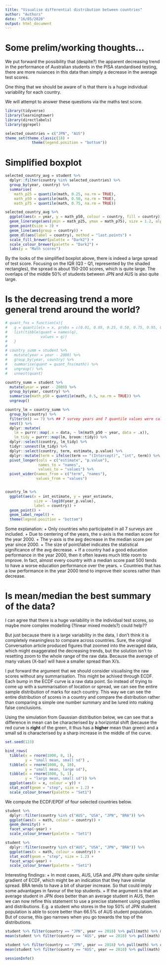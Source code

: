 ```yaml
---
title: "Visualise differential distribution between countries"
author: "Authors"
date: "16/05/2020"
output: html_document
---
```


# Some prelim/working thoughts...

We put forward the possibility that (despite?) the apparent decreasing trend in the performance of Australian students in the PISA standardised testing, there are more nuiances in this data than simply a decrease in the average test scores. 

One thing that we should be aware of is that there is a huge individual variability for each country. 

We will attempt to answer these questions via the maths test score.

```r
library(tidyverse)
library(learningtower)
library(directlabels)
library(ggrepel)

selected_countries = c("JPN", "AUS")
theme_set(theme_classic(18) + 
            theme(legend.position = "bottom"))
```


# Simplified boxplot

```r
selected_country_avg = student %>% 
  dplyr::filter(country %in% selected_countries) %>% 
  group_by(year, country) %>% 
  summarise(
    math_p25 = quantile(math, 0.25, na.rm = TRUE),
    math_p50 = quantile(math, 0.50, na.rm = TRUE),
    math_p75 = quantile(math, 0.75, na.rm = TRUE))

selected_country_avg %>% 
  ggplot(aes(x = year, y = math_p50, colour = country, fill = country)) +
  geom_linerange(aes(ymin = math_p25, ymax = math_p75), size = 1.2, alpha = 0.7) +
  geom_point(size = 3) +
  geom_line(aes(group = country)) +
  geom_dl(aes(label = country), method = "last.points") +
  scale_fill_brewer(palette = "Dark2") +
  scale_colour_brewer(palette = "Dark2") +
  labs(y = "Math scores")
```

By the looks of the simplified boxplot above, there is indeed a large spread of test score. Focusing on the IQR (Q3 - Q1, represented by the shaded rectangles), the spread is about 150-200 scores, which is quite large. The overlaps of the middle 50% of students between JPN and AUS is also quite large. 

# Is the decreasing trend a more general trend around the world?

```r
# quant_fns = function(x){
#   q = quantile(x = x, probs = c(0.01, 0.05, 0.25, 0.50, 0.75, 0.95, 0.99), na.rm = TRUE)
#   list(tibble(quant = names(q),
#               values = q))
#   }
# 
# country_summ = student %>% 
#   mutate(year = year - 2000) %>% 
#   group_by(year, country) %>% 
#   summarise(quant = quant_fns(math)) %>% 
#   ungroup() %>% 
#   unnest(quant)

country_summ = student %>% 
  mutate(year = year - 2000) %>% 
  group_by(year, country) %>% 
  summarise(math_p50 = quantile(math, 0.5, na.rm = TRUE)) %>% 
  ungroup() 

country_lm = country_summ %>% 
  group_by(country) %>% 
  filter(n() == 7) %>% ## 7 survey years and 7 quantile values were calculated
  nest() %>% 
  dplyr::mutate(
    lm = purrr::map(.x = data, ~ lm(math_p50 ~ year, data = .x)),
    lm_tidy = purrr::map(lm, broom::tidy)) %>% 
  dplyr::select(country, lm_tidy) %>% 
  tidyr::unnest(lm_tidy) %>% 
  dplyr::select(country, term, estimate, p.value) %>% 
  dplyr::mutate(term = ifelse(term == "(Intercept)", "int", term)) %>% 
  pivot_longer(cols = c("estimate", "p.value"),
               names_to = "names", 
               values_to = "values") %>% 
  pivot_wider(names_from = c("term", "names"),
              values_from = "values")


country_lm %>%
  ggplot(aes(x = int_estimate, y = year_estimate,
             size = -log10(year_p.value),
             label = country)) +
  geom_point() +
  geom_label_repel() +
  theme(legend.position = "bottom")
```

Some explanation:
+ Only countries who participated in all 7 surveys are included.
+ Due to centering of the years, the x-axis is the median score for the year 2000. 
+ The y-axis is the avg decrease in the median score per year since 2000. 
+ The size of point/label indicates the statistical significance of the avg decrease.
+ If a country had a good education performance in the year 2000, then it often leaves much little room to improve. In fact, almost every country with a median score past 500 tends to have a worse education performance over the years. 
+ Countries that has a low performance in the year 2000 tend to improve their scores rather than decrease. 

# Is mean/median the best summary of the data?

I can agree that there is a huge variability in the individual test scores, so maybe more complex modelling (?linear mixed models?) could help??

But just because there is a large variability in the data, I don't think it is completely meaningless to compare across countries. Sure, the original Conversation article produced figures that zoomed into the averaged data, which might exaggerated the decreasing trends, but the solution isn't to resetting zoom to the whole range of the raw data. Because the average of many values (X-bar) will have a smaller spread than Xi's. 

I put forward the argument that we should consider visualising the raw scores without any summarisation. This might be achived through ECDF. Each bump in the ECDF curve is a raw data point. So instead of trying to come up with a summarisation of location or spread, we can see the entire sample distribution of marks for each country. This way we can see the entire distribution of scores in a country and compare the distribution rather than comparing a simple one number summary and be lured into making false conclusions. 

Using the simulation from Gaussian distribution below, we can see that a difference in mean can be characterised by a horizontal shift (because the red curve is **right** of the green, it thus has a **higher** mean than green) and a small sd is characterised by a sharp increase in the middle of the curve. 

```r
set.seed(123)

bind_rows(
  tibble(x = rnorm(1000, 0, 1),
         y = "small mean, small sd") ,
  tibble(x = rnorm(1000, 0, 10),
         y = "small mean, large sd"),
  tibble(x = rnorm(1000, 5, 1),
         y = "large mean, small sd")) %>% 
  ggplot(aes(x = x, colour = y)) + 
  stat_ecdf(geom = "step", size = 1.2) +
  scale_colour_brewer(palette = "Set1")
```

We compute the ECDF/EPDF of four selected countries below. 

```r
student %>% 
  dplyr::filter(country %in% c("AUS", "USA", "JPN", "BRA")) %>% 
  ggplot(aes(x = math, colour = country)) + 
  geom_density() +
  facet_wrap(~year) +
  scale_colour_brewer(palette = "Set1")

student %>% 
  dplyr::filter(country %in% c("AUS", "USA", "JPN", "BRA")) %>% 
  ggplot(aes(x = math, colour = country)) + 
  stat_ecdf(geom = "step", size = 1.2) +
  facet_wrap(~year) +
  scale_colour_brewer(palette = "Set1")
```

Interesting findings: 
+ In most cases, AUS, USA and JPN share quite similar gradient of ECDF, which might be an indication that they have similar spread. BRA tends to have a bit of sharper increase. So that could imply some advantages in favour of the top students. 
+ If the argument is that an average student in JPN does better than an average student in AUS, then we can now refine this statement to use a precise statement using quantiles and distributions. E.g. a student who stores in the top 50% of JPN student population is able to score better than 66.5% of AUS student population. But of course, this gao narrows when you go towards the top of the distributions. 


```r
student %>% filter(country == "JPN", year == 2018) %>% pull(math) %>% median
mean(student %>% filter(country == "AUS", year == 2018) %>% pull(math) <= 532.182)

student %>% filter(country == "JPN", year == 2018) %>% pull(math) %>% quantile(0.90)
mean(student %>% filter(country == "AUS", year == 2018) %>% pull(math) <= 636.9)
```


```r
sessionInfo()
```

